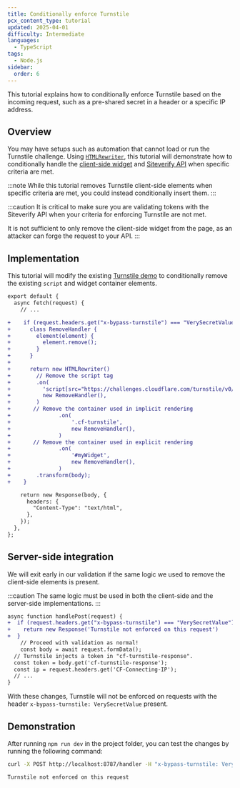 ```yaml
---
title: Conditionally enforce Turnstile
pcx_content_type: tutorial
updated: 2025-04-01
difficulty: Intermediate
languages:
  - TypeScript
tags:
  - Node.js
sidebar:
  order: 6
---
```


This tutorial explains how to conditionally enforce Turnstile based on the incoming request, such as a pre-shared secret in a header or a specific IP address.

## Overview

You may have setups such as automation that cannot load or run the Turnstile challenge. Using [`HTMLRewriter`](/workers/runtime-apis/html-rewriter/), this tutorial will demonstrate how to conditionally handle the [client-side widget](/turnstile/get-started/client-side-rendering/) and [Siteverify API](/turnstile/get-started/server-side-validation/) when specific criteria are met.

:::note
While this tutorial removes Turnstile client-side elements when specific criteria are met, you could instead conditionally insert them.
:::

:::caution
It is critical to make sure you are validating tokens with the Siteverify API when your criteria for enforcing Turnstile are not met.

It is not sufficient to only remove the client-side widget from the page, as an attacker can forge the request to your API.
:::

## Implementation

This tutorial will modify the existing [Turnstile demo](https://github.com/cloudflare/turnstile-demo-workers/blob/main/src/) to conditionally remove the existing `script` and widget container elements.

```diff title="src/index.mjs" lang="js"
export default {
  async fetch(request) {
    // ...

+    if (request.headers.get("x-bypass-turnstile") === "VerySecretValue") {
+      class RemoveHandler {
+        element(element) {
+          element.remove();
+        }
+      }
+
+      return new HTMLRewriter()
+        // Remove the script tag
+        .on(
+          'script[src="https://challenges.cloudflare.com/turnstile/v0/api.js"]',
+          new RemoveHandler(),
+        )
+       // Remove the container used in implicit rendering
+				.on(
+					'.cf-turnstile',
+					new RemoveHandler(),
+				)
+       // Remove the container used in explicit rendering
+				.on(
+					'#myWidget',
+					new RemoveHandler(),
+				)
+        .transform(body);
+    }

    return new Response(body, {
      headers: {
        "Content-Type": "text/html",
      },
    });
  },
};
```

## Server-side integration

We will exit early in our validation if the same logic we used to remove the client-side elements is present.

:::caution
The same logic must be used in both the client-side and the server-side implementations.
:::

```diff lang="js" title="src/index.mjs"
async function handlePost(request) {
+  if (request.headers.get("x-bypass-turnstile") === "VerySecretValue") {
+    return new Response('Turnstile not enforced on this request')
+  }
	// Proceed with validation as normal!
	const body = await request.formData();
  // Turnstile injects a token in "cf-turnstile-response".
  const token = body.get('cf-turnstile-response');
  const ip = request.headers.get('CF-Connecting-IP');
  // ...
}
```

With these changes, Turnstile will not be enforced on requests with the header `x-bypass-turnstile: VerySecretValue` present.

## Demonstration

After running `npm run dev` in the project folder, you can test the changes by running the following command:

```sh
curl -X POST http://localhost:8787/handler -H "x-bypass-turnstile: VerySecretValue"
```

```txt output
Turnstile not enforced on this request
```
